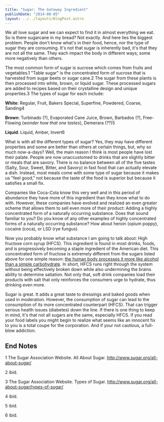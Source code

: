 ```yaml
---
title: "Sugar: The Gateway Ingredient"
publishDate: "2014-08-05"
layout: ../../layouts/BlogPost.astro
---
```


We all love sugar and we can expect to find it in almost everything we eat. So is there sugarcane in my bread? Not exactly. And here lies the biggest problem. People don't know what's in their food, hence, nor the type of sugar they are consuming. It's not that sugar is inherently bad, it's that they are not all the same. They each impact the body in different ways; some more negatively than others.

The most common form of sugar is sucrose which comes from fruits and vegetables.1 "Table sugar" is the concentrated form of sucrose that is harvested from sugar beets or sugar cane.2 The sugar from these plants is then processed into white, brown, or liquid sugar. These processed sugars are added to recipes based on their crystalline design and unique properties.3 The types of sugar for each include:

**White**: Regular, Fruit, Bakers Special, Superfine, Powdered, Coarse, Sanding4

**Brown**: Turbinado (?), Evaporated Cane Juice, Brown, Barbados (?), Free-Flowing (_wonder how that one tastes_), Demerara (??)5

**Liquid**: Liquid, Amber, Invert6

What is with all the different types of sugar? Yes, they may have different properties and some are better than others at certain things, but, why so much now-a-days? Well, the main reason I think is most people have lost their palate. People are now unaccustomed to drinks that are slightly bitter or meals that are savory. There is no balance between all of the five tastes (Salty, Sour, Sweet, Bitter, and Savory) in fast food that can actually elevate a dish. Instead, most meals come with some type of sugar because it makes us "feel good," not because the taste of the food is superior but because it satisfies a small fix.

Companies like Coca-Cola know this very well and in this period of abundance they have more of this ingredient than they know what to do with. However, these companies have evolved and realized an even greater scheme that allows them to sell even more of their product: Adding a highly concentrated form of a naturally occurring substance. Does that sound familiar to you? Do you know of any other examples of highly concentrated forms of a naturally occurring substance? How about heroin (opium poppy), cocaine (coca), or LSD (rye fungus).

Now you probably know what substance I am going to talk about: High fructose corn syrup (HFCS). This ingredient is found in most drinks, foods, and is progressively becoming a staple ingredient of the American diet. This concentrated form of fructose is extremely different from the sugars listed above for one simple reason: [the human body processes it more like alcohol than a simple carbohydrate](https://www.youtube.com/watch?v=dBnniua6-oM). In short, HFCS runs right through the system without being effectively broken down while also undermining the brains ability to determine satiation. Not only that, soft drink companies load their products with salt that only reinforces the consumers urge to hydrate, thus drinking even more.

Sugar is great. It adds a great taste to dressings and baked goods when used in moderation. However, the consumption of sugar can lead to the consumption of its more concentrated counterpart (HFCS). That can trigger serious health issues (diabetes) down the line. If there is one thing to keep in mind, it's that not all sugars are the same, especially HFCS. If you read your food labels you might begin to realize what seems like an innocent fix to you is a total coupe for the corporation. And if your not cautious, a full-blow addiction.

## End Notes

1 The Sugar Association Website. All About Sugar. http://www.sugar.org/all-about-sugar/

2 ibid.

3 The Sugar Association Website. Types of Sugar. http://www.sugar.org/all-about-sugar/types-of-sugar/

4 ibid.

5 ibid.

6 ibid.
